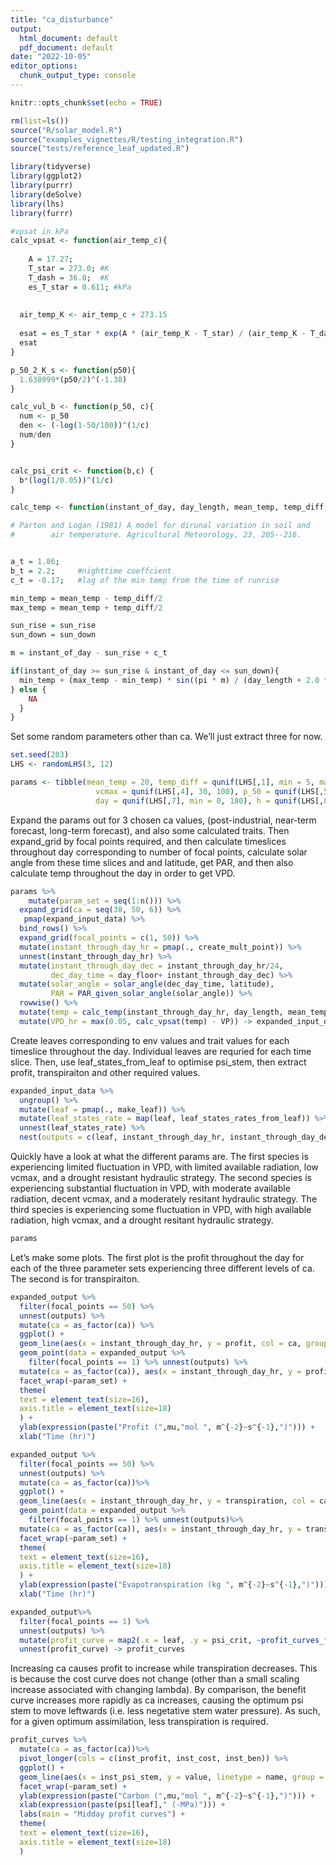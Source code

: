 ```yaml
---
title: "ca_disturbance"
output:
  html_document: default
  pdf_document: default
date: "2022-10-05"
editor_options:
  chunk_output_type: console
---
```


```r
knitr::opts_chunk$set(echo = TRUE)
```

```r
rm(list=ls())
source("R/solar_model.R")
source("examples_vignettes/R/testing_integration.R")
source("tests/reference_leaf_updated.R")

library(tidyverse)
library(ggplot2)
library(purrr)
library(deSolve)
library(lhs)
library(furrr)


```


```r
#vpsat in kPa
calc_vpsat <- function(air_temp_c){
  
    A = 17.27;
    T_star = 273.0; #K
    T_dash = 36.0;  #K
    es_T_star = 0.611; #kPa
  
  
  air_temp_K <- air_temp_c + 273.15
  
  esat = es_T_star * exp(A * (air_temp_K - T_star) / (air_temp_K - T_dash))
  esat
}
```


```r
p_50_2_K_s <- function(p50){
  1.638999*(p50/2)^(-1.38)
}

calc_vul_b <- function(p_50, c){
  num <- p_50
  den <- (-log(1-50/100))^(1/c)
  num/den
}


calc_psi_crit <- function(b,c) {
  b*(log(1/0.05))^(1/c)
}


```


```r
calc_temp <- function(instant_of_day, day_length, mean_temp, temp_diff, sun_rise, sun_down){

# Parton and Logan (1981) A model for dirunal variation in soil and
#        air temperature. Agricultural Meteorology, 23, 205--216.


a_t = 1.86;
b_t = 2.2;     #nighttime coeffcient
c_t = -0.17;   #lag of the min temp from the time of runrise

min_temp = mean_temp - temp_diff/2
max_temp = mean_temp + temp_diff/2

sun_rise = sun_rise
sun_down = sun_down

m = instant_of_day - sun_rise + c_t

if(instant_of_day >= sun_rise & instant_of_day <= sun_down){
  min_temp + (max_temp - min_temp) * sin((pi * m) / (day_length + 2.0 * a_t))
} else {
    NA
  }
}

```

Set some random parameters other than ca. We'll just extract three for now.

```r
set.seed(203)
LHS <- randomLHS(3, 12)

params <- tibble(mean_temp = 20, temp_diff = qunif(LHS[,1], min = 5, max = 20), latitude = qunif(LHS[,2], min = 0, max = 60), VP = qunif(LHS[,3], 0.5, 2),
                   vcmax = qunif(LHS[,4], 30, 100), p_50 = qunif(LHS[,5], min = 1, max = 10), huber_value = qunif(LHS[,6], min = 0.000157/2, max =  0.000157*2),
                   day = qunif(LHS[,7], min = 0, 180), h = qunif(LHS[,8], min = 5, max = 80), E = qunif(LHS[,9], min = 0, max = 1), psi_soil = qunif(LHS[,10], 0, 3), c = qunif(LHS[,12], 1, 10))
```

Expand the params out for 3 chosen ca values, (post-industrial, near-term forecast, long-term forecast), and also some calculated traits. Then expand_grid by focal points required, and then calculate timeslices throughout day corresponding to number of focal points, calculate solar angle from these time slices and and latitude, get PAR, and then also calculate temp throughout the day in order to get VPD. 

```r
params %>%
    mutate(param_set = seq(1:n())) %>%
  expand_grid(ca = seq(38, 50, 6)) %>%
   pmap(expand_input_data) %>%
  bind_rows() %>%
  expand_grid(focal_points = c(1, 50)) %>%
  mutate(instant_through_day_hr = pmap(., create_mult_point)) %>%
  unnest(instant_through_day_hr) %>%
  mutate(instant_through_day_dec = instant_through_day_hr/24,
         dec_day_time = day_floor+ instant_through_day_dec) %>%
  mutate(solar_angle = solar_angle(dec_day_time, latitude),
         PAR = PAR_given_solar_angle(solar_angle)) %>%
  rowwise() %>%
  mutate(temp = calc_temp(instant_through_day_hr, day_length, mean_temp, temp_diff, sun_rise, sun_down)) %>%
  mutate(VPD_hr = max(0.05, calc_vpsat(temp) - VP)) -> expanded_input_data
```

Create leaves corresponding to env values and trait values for each timeslice throughout the day. Individual leaves are requried for each time slice. Then, use leaf_states_from_leaf to optimise psi_stem, then extract profit, transpiraiton and other required values.

```r
expanded_input_data %>% 
  ungroup() %>%
  mutate(leaf = pmap(., make_leaf)) %>%
  mutate(leaf_states_rate = map(leaf, leaf_states_rates_from_leaf)) %>%
  unnest(leaf_states_rate) %>% 
  nest(outputs = c(leaf, instant_through_day_hr, instant_through_day_dec, dec_day_time, solar_angle, PAR, temp, VPD_hr, profit, transpiration, psi_stem, g_c)) -> expanded_output
```

Quickly have a look at what the different params are. The first species is experiencing limited fluctuation in VPD, with limited available radiation, low vcmax, and a drought resistant hydraulic strategy. The second species is experiencing substantial fluctuation in VPD, with moderate available radiation, decent vcmax, and a moderately resitant hydraulic strategy. The third species is experiencing some fluctuation in VPD, with high available radiation, high vcmax, and a drought resitant hydraulic strategy.


```r
params
```

Let's make some plots. The first plot is the profit throughout the day for each of the three parameter sets experiencing three different levels of ca. The second is for transpiraiton. 

```r
expanded_output %>%
  filter(focal_points == 50) %>%
  unnest(outputs) %>%
  mutate(ca = as_factor(ca)) %>%
  ggplot() +
  geom_line(aes(x = instant_through_day_hr, y = profit, col = ca, group = ca)) +
  geom_point(data = expanded_output %>%
    filter(focal_points == 1) %>% unnest(outputs) %>%
  mutate(ca = as_factor(ca)), aes(x = instant_through_day_hr, y = profit, col = ca, group = ca)) +
  facet_wrap(~param_set) +
  theme(
  text = element_text(size=16),
  axis.title = element_text(size=18)
  ) +
  ylab(expression(paste("Profit (",mu,"mol ", m^{-2}~s^{-1},")"))) +
  xlab("Time (hr)")

expanded_output %>%
  filter(focal_points == 50) %>%
  unnest(outputs) %>%
  mutate(ca = as_factor(ca))%>%
  ggplot() +
  geom_line(aes(x = instant_through_day_hr, y = transpiration, col = ca, group = ca)) +
  geom_point(data = expanded_output %>%
    filter(focal_points == 1) %>% unnest(outputs)%>%
  mutate(ca = as_factor(ca)), aes(x = instant_through_day_hr, y = transpiration, col = ca, group = ca)) +
  facet_wrap(~param_set) +
  theme(
  text = element_text(size=16),
  axis.title = element_text(size=18)
  ) +
  ylab(expression(paste("Evapotranspiration (kg ", m^{-2}~s^{-1},")"))) +
  xlab("Time (hr)")

```

```r
expanded_output%>%
  filter(focal_points == 1) %>% 
  unnest(outputs) %>%
  mutate(profit_curve = map2(.x = leaf, .y = psi_crit, ~profit_curves_from_leaf(.x, .y))) %>%
  unnest(profit_curve) -> profit_curves
```

Increasing ca causes profit to increase while transpiration decreases. This is because the cost curve does not change (other than a small scaling increase associated with changing lambda). By comparison, the benefit curve increases more rapidly as ca increases, causing the optimum psi stem to move leftwards (i.e. less negetative stem water pressure). As such, for a given optimum assimilation, less transpiration is required.

```r
profit_curves %>%
  mutate(ca = as_factor(ca))%>% 
  pivot_longer(cols = c(inst_profit, inst_cost, inst_ben)) %>%
  ggplot() +
  geom_line(aes(x = inst_psi_stem, y = value, linetype = name, group = interaction(name, ca), colour = ca)) +
  facet_wrap(~param_set) +
  ylab(expression(paste("Carbon (",mu,"mol ", m^{-2}~s^{-1},")"))) +
  xlab(expression(paste(psi[leaf]," (-MPa)"))) +
  labs(main = "Midday profit curves") +
  theme(
  text = element_text(size=16),
  axis.title = element_text(size=18) 
  )
```

